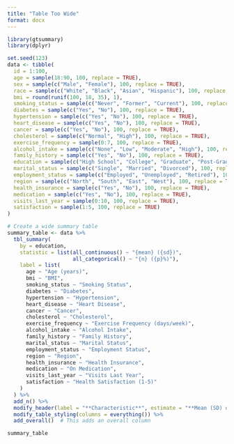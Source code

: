 ```yaml
---
title: "Table Too Wide"
format: docx
---
```


```r

library(gtsummary)
library(dplyr)

set.seed(123)
data <- tibble(
  id = 1:100,
  age = sample(18:90, 100, replace = TRUE),
  sex = sample(c("Male", "Female"), 100, replace = TRUE),
  race = sample(c("White", "Black", "Asian", "Hispanic"), 100, replace = TRUE),
  bmi = round(runif(100, 18, 35), 1),
  smoking_status = sample(c("Never", "Former", "Current"), 100, replace = TRUE),
  diabetes = sample(c("Yes", "No"), 100, replace = TRUE),
  hypertension = sample(c("Yes", "No"), 100, replace = TRUE),
  heart_disease = sample(c("Yes", "No"), 100, replace = TRUE),
  cancer = sample(c("Yes", "No"), 100, replace = TRUE),
  cholesterol = sample(c("Normal", "High"), 100, replace = TRUE),
  exercise_frequency = sample(0:7, 100, replace = TRUE),
  alcohol_intake = sample(c("None", "Low", "Moderate", "High"), 100, replace = TRUE),
  family_history = sample(c("Yes", "No"), 100, replace = TRUE),
  education = sample(c("High School", "College", "Graduate", "Post-Grad", "Middle School", "Elementary School", "Pre School", "Kindergarten"), 100, replace = TRUE),
  marital_status = sample(c("Single", "Married", "Divorced"), 100, replace = TRUE),
  employment_status = sample(c("Employed", "Unemployed", "Retired"), 100, replace = TRUE),
  region = sample(c("North", "South", "East", "West"), 100, replace = TRUE),
  health_insurance = sample(c("Yes", "No"), 100, replace = TRUE),
  medication = sample(c("Yes", "No"), 100, replace = TRUE),
  visits_last_year = sample(0:10, 100, replace = TRUE),
  satisfaction = sample(1:5, 100, replace = TRUE)
)

# Create a wide summary table
summary_table <- data %>%
  tbl_summary(
    by = education,
    statistic = list(all_continuous() ~ "{mean} ({sd})", 
                     all_categorical() ~ "{n} ({p}%)"),
    label = list(
      age ~ "Age (years)",
      bmi ~ "BMI",
      smoking_status ~ "Smoking Status",
      diabetes ~ "Diabetes",
      hypertension ~ "Hypertension",
      heart_disease ~ "Heart Disease",
      cancer ~ "Cancer",
      cholesterol ~ "Cholesterol",
      exercise_frequency ~ "Exercise Frequency (days/week)",
      alcohol_intake ~ "Alcohol Intake",
      family_history ~ "Family History",
      marital_status ~ "Marital Status",
      employment_status ~ "Employment Status",
      region ~ "Region",
      health_insurance ~ "Health Insurance",
      medication ~ "On Medication",
      visits_last_year ~ "Visits Last Year",
      satisfaction ~ "Health Satisfaction (1-5)"
    )
  ) %>%
  add_n() %>%
  modify_header(label = "**Characteristic**", estimate = "**Mean (SD) or N (%)**") %>%
  modify_table_styling(columns = everything()) %>%
  add_overall()  # This adds an overall column

summary_table
```

